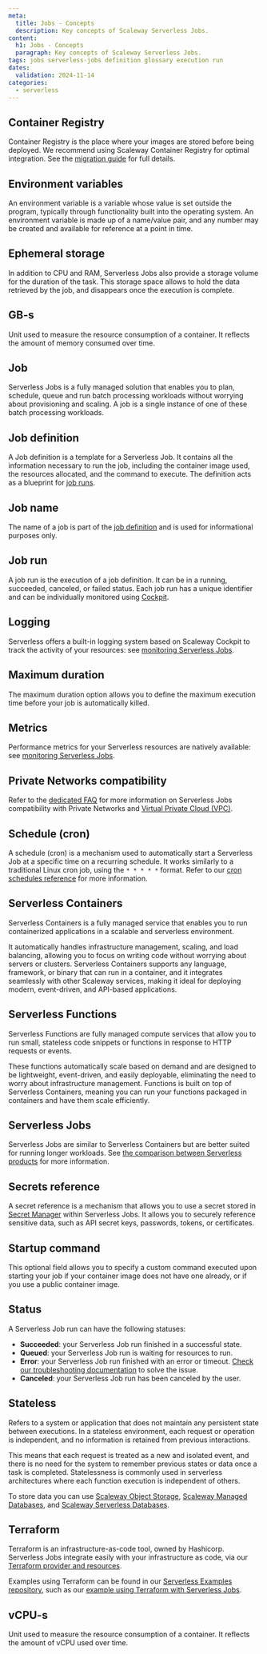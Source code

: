 ```yaml
---
meta:
  title: Jobs - Concepts
  description: Key concepts of Scaleway Serverless Jobs.
content:
  h1: Jobs - Concepts
  paragraph: Key concepts of Scaleway Serverless Jobs.
tags: jobs serverless-jobs definition glossary execution run
dates:
  validation: 2024-11-14
categories:
  - serverless
---
```


## Container Registry

Container Registry is the place where your images are stored before being deployed. We recommend using Scaleway Container Registry for optimal integration. See the [migration guide](/serverless-jobs/api-cli/migrate-external-image-to-scaleway-registry/) for full details.

## Environment variables

An environment variable is a variable whose value is set outside the program, typically through functionality built into the operating system. An environment variable is made up of a name/value pair, and any number may be created and available for reference at a point in time.

## Ephemeral storage

In addition to CPU and RAM, Serverless Jobs also provide a storage volume for the duration of the task. This storage space allows to hold the data retrieved by the job, and disappears once the execution is complete.

## GB-s

Unit used to measure the resource consumption of a container. It reflects the amount of memory consumed over time.

## Job

Serverless Jobs is a fully managed solution that enables you to plan, schedule, queue and run batch processing workloads without worrying about provisioning and scaling. A job is a single instance of one of these batch processing workloads.

## Job definition

A Job definition is a template for a Serverless Job. It contains all the information necessary to run the job, including the container image used, the resources allocated, and the command to execute. The definition acts as a blueprint for [job runs](#job-run).

## Job name

The name of a job is part of the [job definition](#job-definition) and is used for informational purposes only.

## Job run

A job run is the execution of a job definition. It can be in a running, succeeded, canceled, or failed status. Each job run has a unique identifier and can be individually monitored using [Cockpit](/cockpit/quickstart/).

## Logging

Serverless offers a built-in logging system based on Scaleway Cockpit to track the activity of your resources: see [monitoring Serverless Jobs](/serverless-jobs/how-to/monitor-job/).

## Maximum duration

The maximum duration option allows you to define the maximum execution time before your job is automatically killed.

## Metrics

Performance metrics for your Serverless resources are natively available: see [monitoring Serverless Jobs](/serverless-jobs/how-to/monitor-job/).

## Private Networks compatibility

Refer to the [dedicated FAQ](/faq/serverless-jobs/#how-can-i-configure-access-to-a-private-network-or-virtual-private-cloud-vpc) for more information on Serverless Jobs compatibility with Private Networks and [Virtual Private Cloud (VPC)](/vpc/).

## Schedule (cron)

A schedule (cron) is a mechanism used to automatically start a Serverless Job at a specific time on a recurring schedule. It works similarly to a traditional Linux cron job, using the `* * * * *` format. Refer to our [cron schedules reference](/serverless-jobs/reference-content/cron-schedules/) for more information.

## Serverless Containers

Serverless Containers is a fully managed service that enables you to run containerized applications in a scalable and serverless environment.

It automatically handles infrastructure management, scaling, and load balancing, allowing you to focus on writing code without worrying about servers or clusters. Serverless Containers supports any language, framework, or binary that can run in a container, and it integrates seamlessly with other Scaleway services, making it ideal for deploying modern, event-driven, and API-based applications.

## Serverless Functions

Serverless Functions are fully managed compute services that allow you to run small, stateless code snippets or functions in response to HTTP requests or events.

These functions automatically scale based on demand and are designed to be lightweight, event-driven, and easily deployable, eliminating the need to worry about infrastructure management. Functions is built on top of Serverless Containers, meaning you can run your functions packaged in containers and have them scale efficiently.

## Serverless Jobs

Serverless Jobs are similar to Serverless Containers but are better suited for running longer workloads. See [the comparison between Serverless products](/serverless-jobs/reference-content/difference-jobs-functions-containers) for more information.

## Secrets reference

A secret reference is a mechanism that allows you to use a secret stored in [Secret Manager](/secret-manager/) within Serverless Jobs. It allows you to securely reference sensitive data, such as API secret keys, passwords, tokens, or certificates.

## Startup command

This optional field allows you to specify a custom command executed upon starting your job if your container image does not have one already, or if you use a public container image.

## Status

A Serverless Job run can have the following statuses:
* **Succeeded**: your Serverless Job run finished in a successful state.
* **Queued**: your Serverless Job run is waiting for resources to run.
* **Error**: your Serverless Job run finished with an error or timeout. [Check our troubleshooting documentation](/serverless-jobs/troubleshooting/job-in-error-state/) to solve the issue.
* **Canceled**: your Serverless Job run has been canceled by the user.

## Stateless

Refers to a system or application that does not maintain any persistent state between executions. In a stateless environment, each request or operation is independent, and no information is retained from previous interactions.

This means that each request is treated as a new and isolated event, and there is no need for the system to remember previous states or data once a task is completed. Statelessness is commonly used in serverless architectures where each function execution is independent of others.

To store data you can use [Scaleway Object Storage](/object-storage/), [Scaleway Managed Databases](/managed-databases-for-postgresql-and-mysql/), and [Scaleway Serverless Databases](/serverless-sql-databases/).

## Terraform

Terraform is an infrastructure-as-code tool, owned by Hashicorp. Serverless Jobs integrate easily with your infrastructure as code, via our [Terraform provider and resources](https://registry.terraform.io/providers/scaleway/scaleway/latest/docs/resources/job_definition).

Examples using Terraform can be found in our [Serverless Examples repository](https://github.com/scaleway/serverless-examples), such as our [example using Terraform with Serverless Jobs](https://github.com/scaleway/serverless-examples/blob/main/jobs/terraform-hello-world).

## vCPU-s

Unit used to measure the resource consumption of a container. It reflects the amount of vCPU used over time.